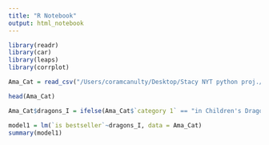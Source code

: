 ```yaml
---
title: "R Notebook"
output: html_notebook
---
```




```r
library(readr)
library(car)
library(leaps)
library(corrplot)

Ama_Cat = read_csv("/Users/coramcanulty/Desktop/Stacy NYT python proj./WORKING 2/All_MG_Extended.csv")

head(Ama_Cat)
```

```r

Ama_Cat$dragons_I = ifelse(Ama_Cat$`category 1` == "in Children's Dragon, Unicorn & Mythical Stories" |Ama_Cat$`category 2` == "in Children's Dragon, Unicorn & Mythical Stories" | Ama_Cat$`category 3` == "in Children's Dragon, Unicorn & Mythical Stories", 1, 0)

model1 = lm(`is bestseller`~dragons_I, data = Ama_Cat)
summary(model1)

```



